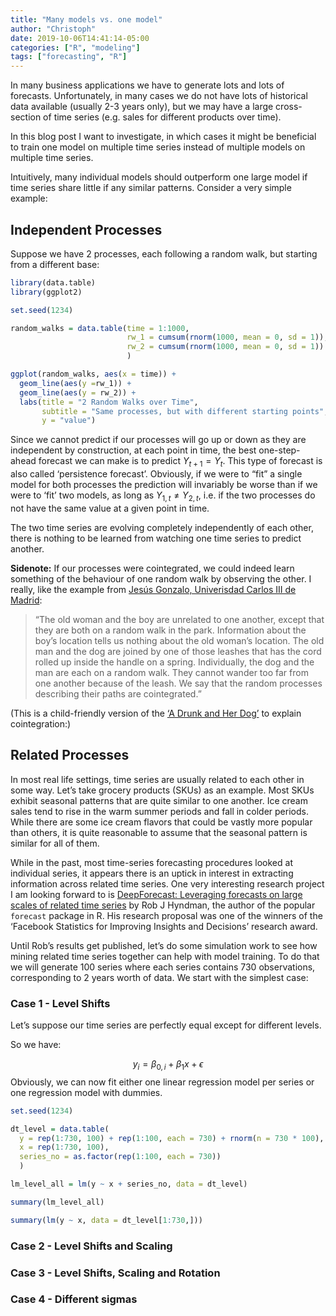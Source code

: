 ```yaml
---
title: "Many models vs. one model"
author: "Christoph"
date: 2019-10-06T14:41:14-05:00
categories: ["R", "modeling"]
tags: ["forecasting", "R"]
---
```


In many business applications we have to generate lots and lots of forecasts. Unfortunately, in many cases we do not have lots of historical data available (usually 2-3 years only), but we may have a large cross-section of time series (e.g. sales for different products over time).

In this blog post I want to investigate, in which cases it might be beneficial to train one model on multiple time series instead of multiple models on multiple time series.

Intuitively, many individual models should outperform one large model if time series share little if any similar patterns. Consider a very simple example:

## Independent Processes
Suppose we have 2 processes, each following a random walk, but starting from a different base:
```r
library(data.table)
library(ggplot2)

set.seed(1234)

random_walks = data.table(time = 1:1000,
                          rw_1 = cumsum(rnorm(1000, mean = 0, sd = 1)),
                          rw_2 = cumsum(rnorm(1000, mean = 0, sd = 1)) + 100
                          )

ggplot(random_walks, aes(x = time)) +
  geom_line(aes(y =rw_1)) +
  geom_line(aes(y = rw_2)) +
  labs(title = "2 Random Walks over Time",
       subtitle = "Same processes, but with different starting points",
       y = "value")

```

Since we cannot predict if our processes will go up or down as they are independent by construction, at each point in time, the best one-step-ahead forecast we can make is to predict $Y_{t+1} = Y_{t}$. This type of forecast is also called 'persistence forecast'. Obviously, if we were to "fit" a single model for both processes the prediction will invariably be worse than if we were to 'fit' two models, as long as $Y_{1, t} \neq Y_{2, t}$, i.e. if the two processes do not have the same value at a given point in time.

The two time series are evolving completely independently of each other, there is nothing to be learned from watching one time series to predict another.

**Sidenote:**
If our processes were cointegrated, we could indeed learn something of the behaviour of one random walk by observing the other. I really, like the example from [Jesús Gonzalo, Univerisdad Carlos III de Madrid](http://www.eco.uc3m.es/~jgonzalo/teaching/EconometriaII/cointegration.HTM):

> "The old woman and the boy are unrelated to one another, except that they are both on a random walk in the park. Information about the boy's location tells us nothing about the old woman's location. The old man and the dog are joined by one of those leashes that has the cord rolled up inside the handle on a spring. Individually, the dog and the man are each on a random walk. They cannot wander too far from one another because of the leash.  We say that the random processes describing their paths are cointegrated."

(This is a child-friendly version of the ['A Drunk and Her Dog'](http://www.uta.edu/faculty/crowder/papers/drunk%20and%20dog.pdf) to explain cointegration:)

## Related Processes

In most real life settings, time series are usually related to each other in some 
way. Let's take grocery products (SKUs) as an example. Most SKUs exhibit seasonal 
patterns that are quite similar to one another. Ice cream sales tend to rise in 
the warm summer periods and fall in colder periods. While there are some ice cream 
flavors that could be vastly more popular than others, it is quite reasonable to 
assume that the seasonal pattern is similar for all of them.

While in the past, most time-series forecasting procedures looked at individual 
series, it appears there is an uptick in interest in extracting information across 
related time series. One very interesting research project I am looking forward to is [DeepForecast: Leveraging forecasts on large scales of related time series](https://research.fb.com/blog/2019/01/announcing-the-winners-of-the-statistics-for-improving-insights-and-decisions-research-awards/) by Rob J Hyndman, the 
author of the popular `forecast` package in R. His research proposal was one of the winners of the 'Facebook Statistics for Improving Insights and Decisions' research award.

Until Rob's results get published, let's do some simulation work to see how mining 
related time series together can help with model training. To do that we will generate 100 series where each series contains 730 observations, corresponding to 2 years worth of data. We start with the simplest case:

### Case 1 - Level Shifts

Let's suppose our time series are perfectly equal except for different levels.

So we have:

$$y_i = \beta_{0,i} + \beta_1x + \epsilon$$
Obviously, we can now fit either one linear regression model per series or one regression model with dummies. 

```r
set.seed(1234)

dt_level = data.table(
  y = rep(1:730, 100) + rep(1:100, each = 730) + rnorm(n = 730 * 100),
  x = rep(1:730, 100),
  series_no = as.factor(rep(1:100, each = 730))
  )

lm_level_all = lm(y ~ x + series_no, data = dt_level)

summary(lm_level_all)
```
```r
summary(lm(y ~ x, data = dt_level[1:730,]))
```

### Case 2 - Level Shifts and Scaling


### Case 3 - Level Shifts, Scaling and Rotation

### Case 4 - Different sigmas
